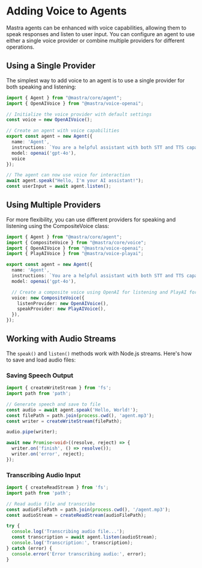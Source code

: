 # Adding Voice to Agents

Mastra agents can be enhanced with voice capabilities, allowing them to speak responses and listen to user input. You can configure an agent to use either a single voice provider or combine multiple providers for different operations.

## Using a Single Provider

The simplest way to add voice to an agent is to use a single provider for both speaking and listening:

```typescript
import { Agent } from "@mastra/core/agent";
import { OpenAIVoice } from "@mastra/voice-openai";

// Initialize the voice provider with default settings
const voice = new OpenAIVoice();

// Create an agent with voice capabilities
export const agent = new Agent({
  name: 'Agent',
  instructions: `You are a helpful assistant with both STT and TTS capabilities.`,
  model: openai('gpt-4o'),
  voice
});

// The agent can now use voice for interaction
await agent.speak("Hello, I'm your AI assistant!");
const userInput = await agent.listen();
```

## Using Multiple Providers

For more flexibility, you can use different providers for speaking and listening using the CompositeVoice class:

```typescript
import { Agent } from "@mastra/core/agent";
import { CompositeVoice } from "@mastra/core/voice";
import { OpenAIVoice } from "@mastra/voice-openai";
import { PlayAIVoice } from "@mastra/voice-playai";

export const agent = new Agent({
  name: 'Agent',
  instructions: `You are a helpful assistant with both STT and TTS capabilities.`,
  model: openai('gpt-4o'),

  // Create a composite voice using OpenAI for listening and PlayAI for speaking
  voice: new CompositeVoice({
    listenProvider: new OpenAIVoice(),
    speakProvider: new PlayAIVoice(),
  }),
});
```

## Working with Audio Streams

The `speak()` and `listen()` methods work with Node.js streams. Here's how to save and load audio files:

### Saving Speech Output

```typescript
import { createWriteStream } from 'fs';
import path from 'path';

// Generate speech and save to file
const audio = await agent.speak('Hello, World!');
const filePath = path.join(process.cwd(), 'agent.mp3');
const writer = createWriteStream(filePath);

audio.pipe(writer);

await new Promise<void>((resolve, reject) => {
  writer.on('finish', () => resolve());
  writer.on('error', reject);
});
```

### Transcribing Audio Input

```typescript
import { createReadStream } from 'fs';
import path from 'path';

// Read audio file and transcribe
const audioFilePath = path.join(process.cwd(), '/agent.mp3');
const audioStream = createReadStream(audioFilePath);

try {
  console.log('Transcribing audio file...');
  const transcription = await agent.listen(audioStream);
  console.log('Transcription:', transcription);
} catch (error) {
  console.error('Error transcribing audio:', error);
}
```
